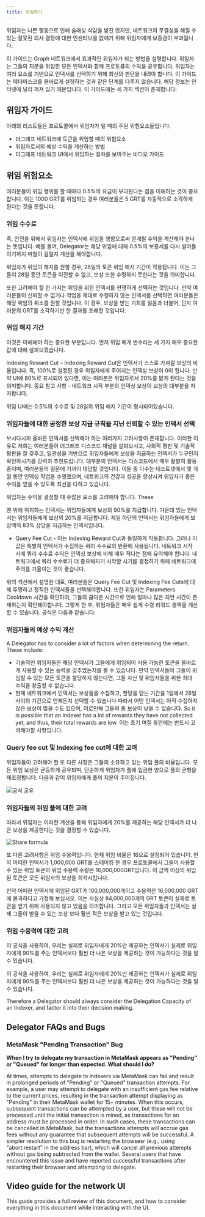 ```yaml
---
title: 위임하기
---
```


위임자는 나쁜 행동으로 인해 슬래싱 삭감을 받진 않지만, 네트워크의 무결성을 해칠 수 있는 잘못된 의사 결정에 대한 인센티브를 없애기 위해 위임자에게 보증금이 부과됩니다.

이 가이드는 Graph 네트워크에서 효과적인 위임자가 되는 방법을 설명합니다. 위임자는 그들의 지분을 위임한 모든 인덱서와 함께 프로토콜의 수익을 공유합니다. 위임자는 여러 요소를 기반으로 인덱서를 선택하기 위해 최선의 판단을 내려야 합니다. 이 가이드는 메타마스크를 올바르게 설정하는 것과 같은 단계를 다루지 않습니다. 해당 정보는 인터넷에 널리 퍼져 있기 때문입니다. 이 가이드에는 세 가지 섹션이 존재합니다:

## 위임자 가이드

아래의 리스트들은 프로토콜에서 위임자가 될 때의 주된 위험요소들입니다.

- 더그래프 네트워크에 토큰을 위임할 때의 위험요소
- 위임자로서의 예상 수익을 계산하는 방법
- 더그래프 네트워크 UI에서 위임하는 절차를 보여주는 비디오 가이드

## 위임 위험요소

여러분들이 위임 행위를 할 때마다 0.5%의 요금이 부과된다는 점을 이해하는 것이 중요합니다. 이는 1000 GRT를 위임하는 경우 여러분들은 5 GRT를 자동적으로 소각하게 된다는 것을 뜻합니다.

### 위임 수수료

즉, 안전을 위해서 위임자는 인덱서에 위임을 행함으로써 얻게될 수익을 계산해야 한다는 뜻입니다. 예를 들어, Delegator는 해당 위임에 대해 0.5%의 보증세를 다시 벌어들이기까지 며칠이 걸릴지 계산을 해야합니다.

위임자가 위임의 해지를 원할 경우, 28일의 토큰 위임 해지 기간이 적용됩니다. 이는 그들이 28일 동안 토큰을 이전할 수 없고, 보상 또한 수령하지 못한다는 것을 의미합니다.

또한 고려해야 할 한 가지는 위임을 위한 인덱서를 현명하게 선택하는 것입니다. 만약 여러분들이 신뢰할 수 없거나 작업을 제대로 수행하지 않는 인덱서를 선택하면 여러분들은 해당 위임의 취소를 원할 것입니다. 이 경우, 보상을 받는 기회를 잃음과 더불어, 단지 여러분의 GRT를 소각하기만 한 결과를 초래할 것입니다.

### 위임 해지 기간

이것은 이해해야 하는 중요한 부분입니다. 먼저 위임 매개 변수라는 세 가지 매우 중요한 값에 대해 살펴보겠습니다.

Indexing Reward Cut – Indexing Reward Cut은 인덱서가 스스로 가져갈 보상의 비율입니다. 즉, 100%로 설정된 경우 위임자에게 주어지는 인덱싱 보상이 0이 됩니다. 만약 UI에 80%로 표시되어 있다면, 이는 여러분은 위임자로서 20%를 받게 된다는 것을 의미합니다. 중요 참고 사항 - 네트워크 시작 부분의 인덱싱 보상이 보상의 대부분을 차지합니다.

<div sx={{ mx: 'auto', maxWidth: '400px' }}>위임 UI에는 0.5%의 수수료 및 28일의 위임 해지 기간이 명시되어있습니다.</div>

### 위임자들에 대한 공정한 보상 지급 규칙을 지닌 신뢰할 수 있는 인덱서 선택

보시다시피 올바른 인덱서를 선택해야 하는 여러가지 고려사항이 존재합니다. 이러한 이유로 저희는 여러분들이 더그래프 디스코드 채널을 살펴보시고, 사회적 평판 및 기술적 평판을 잘 갖추고, 일관성을 기반으로 위임자들에게 보상을 지급하는 인덱서가 누구인지 확인하시기를 강력히 추천드립니다. 대부분의 인덱서는 디스코드에서 매우 활발히 활동중이며, 여러분들의 질문에 기꺼이 대답할 것입니다. 이들 중 다수는 테스트넷에서 몇 개월 동안 인덱싱 작업을 수행했으며, 네트워크의 건강과 성공을 향상시켜 위임자가 좋은 수익을 얻을 수 있도록 최선을 다하고 있습니다.

위임자는 수익을 결정할 때 수많은 요소를 고려해야 합니다. These

<div sx={{ mx: 'auto', maxWidth: '700px' }}>
  맨 위에 위치하는 인덱서는 위임자들에게 보상의 90%를 지급합니다. 가운데 있는 인덱서는 위임자들에게 보상의 20%를
  지급합니다. 제일 하단의 인덱서는 위임자들에게 보상액의 83% 상당을 지급하는 인덱서입니다.
</div>

- Query Fee Cut - 이는 Indexing Reward Cut과 동일하게 작동합니다. 그러나 이 값은 특별히 인덱서가 수집하는 쿼리 수수료의 반환에 사용됩니다. 네트워크 시작 시에 쿼리 수수료 수익은 인덱싱 보상에 비해 매우 적다는 점에 유의해야 합니다. 네트워크에서 쿼리 수수료가 더 중요해지기 시작할 시기를 결정하기 위해 네트워크에 주의를 기울이는 것이 좋습니다.

위의 섹션에서 설명한 대로, 여러분들은 Query Fee Cut 및 Indexing Fee Cuts에 대해 투명하고 정직한 인덱서들을 선택해야합니다. 또한 위임자는 Parameters Cooldown 시간을 확인하여, 그들의 쿨다운 시간으로 인해 얼마나 많은 지연 시간이 존재하는지 확인해야합니다. 그렇게 한 후, 위임자들은 매우 쉽게 수령 리워드 총액을 계산 할 수 있습니다. 공식은 다음과 같습니다:

### 위임자들의 예상 수익 계산

A Delegator has to consider a lot of factors when determining the return. These include:

- 기술적인 위임자들은 해당 인덱서가 그들에게 위임되어 사용 가능한 토큰을 올바르게 사용할 수 있는 능력을 갖추었는지를 볼 수 있습니다. 만약 인덱서들이 그들이 위임할 수 있는 모든 토큰을 할당하지 않는다면, 그들 자신 및 위임자들을 위한 최대 수익을 창출할 수 없습니다.
- 현재 네트워크에서 인덱서는 보상들을 수집하고, 할당을 닫는 기간을 1일에서 28일 사이의 기간으로 언제든지 선택할 수 있습니다 따라서 어떤 인덱서는 아직 수집하지 않은 보상이 많을 수도 있으며, 이로인해 그들의 총 보상이 낮을 수 있습니다. So it is possible that an Indexer has a lot of rewards they have not collected yet, and thus, their total rewards are low. 이는 초기 며칠 동안에는 반드시 고려해야할 사항입니다.

### Query fee cut 및 Indexing fee cut에 대한 고려

위임자들이 고려해야 할 또 다른 사항은 그들의 소유하고 있는 위임 풀의 비율입니다. 모든 위임 보상은 균등하게 공유되며, 단순하게 위임자가 풀에 입금한 양으로 풀의 균형을 재조정합니다. 다음과 같이 위임자에게 풀의 지분이 주어집니다.

![공식 공유](/img/Delegation-Reward-Formula.png)

### 위임자들의 위임 풀에 대한 고려

따라서 위임자는 이러한 계산을 통해 위임자에게 20%를 제공하는 해당 인덱서가 더 나은 보상을 제공한다는 것을 결정할 수 있습니다.

![Share formula](/img/Share-Forumla.png)

또 다른 고려사항은 위임 수용력입니다. 현재 위임 비율은 16으로 설정되어 있습니다. 만약 어떠한 인덱서가 1,000,000 GRT를 스테이킹 한 경우 프로토콜에서 그들이 사용할 수 있는 위임 토큰의 위임 수용력 수량은 16,000,000GRT입니다. 이 금액 이상의 위임된 토큰은 모든 위임자의 보상을 희석시킵니다.

만약 어떠한 인덱서에 위임된 GRT가 100,000,000개이고 수용력은 16,000,000 GRT에 불과하다고 가정해 보십시오. 이는 사실상 84,000,000개의 GRT 토큰이 실제로 토큰을 얻기 위해 사용되지 않고 있음을 의미합니다. 그리고 모든 위임자들과 인덱서는 실제 그들이 받을 수 있는 보상 보다 훨씬 적은 보상을 받고 있는 것입니다.

### 위임 수용력에 대한 고려

이 공식을 사용하여, 우리는 실제로 위임자에게 20%만 제공하는 인덱서가 실제로 위임자에게 90%를 주는 인덱서보다 훨씬 더 나은 보상을 제공하는 것이 가능하다는 것을 알 수 있습니다.

이 공식을 사용하여, 우리는 실제로 위임자에게 20%만 제공하는 인덱서가 실제로 위임자에게 90%를 주는 인덱서보다 훨씬 더 나은 보상을 제공하는 것이 가능하다는 것을 알 수 있습니다.

Therefore a Delegator should always consider the Delegation Capacity of an Indexer, and factor it into their decision making.

## Delegator FAQs and Bugs

### MetaMask "Pending Transaction" Bug

**When I try to delegate my transaction in MetaMask appears as "Pending" or "Queued" for longer than expected. What should I do?**

At times, attempts to delegate to indexers via MetaMask can fail and result in prolonged periods of "Pending" or "Queued" transaction attempts. For example, a user may attempt to delegate with an insufficient gas fee relative to the current prices, resulting in the transaction attempt displaying as "Pending" in their MetaMask wallet for 15+ minutes. When this occurs, subsequent transactions can be attempted by a user, but these will not be processed until the initial transaction is mined, as transactions for an address must be processed in order. In such cases, these transactions can be cancelled in MetaMask, but the transactions attempts will accrue gas fees without any guarantee that subsequent attempts will be successful. A simpler resolution to this bug is restarting the browsesr (e.g., using "abort:restart" in the address bar), which will cancel all previous attempts without gas being subtracted from the wallet. Several users that have encountered this issue and have reported successful transactions after restarting their browser and attempting to delegate.

## Video guide for the network UI

This guide provides a full review of this document, and how to consider everything in this document while interacting with the UI.

<VideoEmbed src="https://www.youtube.com/embed/2G7S2gdURdc" />
